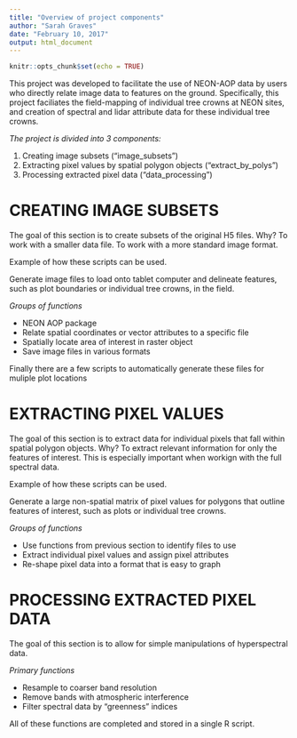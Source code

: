 ```yaml
---
title: "Overview of project components"
author: "Sarah Graves"
date: "February 10, 2017"
output: html_document
---
```


```r
knitr::opts_chunk$set(echo = TRUE)
```

This project was developed to facilitate the use of NEON-AOP data by users who directly relate image data to features on the ground. Specifically, this project faciliates the field-mapping of individual tree crowns at NEON sites, and creation of spectral and lidar attribute data for these individual tree crowns.

*The project is divided into 3 components:*

1. Creating image subsets ("image_subsets")
1. Extracting pixel values by spatial polygon objects ("extract_by_polys")
1. Processing extracted pixel data ("data_processing")

# CREATING IMAGE SUBSETS

The goal of this section is to create subsets of the original H5 files. Why? To work with a smaller data file. To work with a more standard image format. 

Example of how these scripts can be used.

Generate image files to load onto tablet computer and delineate features, such as plot boundaries or individual tree crowns, in the field.

*Groups of functions*

* NEON AOP package
* Relate spatial coordinates or vector attributes to a specific file
* Spatially locate area of interest in raster object
* Save image files in various formats

Finally there are a few scripts to automatically generate these files for muliple plot locations


# EXTRACTING PIXEL VALUES

The goal of this section is to extract data for individual pixels that fall within spatial polygon objects. Why? To extract relevant information for only the features of interest. This is especially important when workign with the full spectral data.

Example of how these scripts can be used.

Generate a large non-spatial matrix of pixel values for polygons that outline features of interest, such as plots or individual tree crowns.

*Groups of functions*

* Use functions from previous section to identify files to use
* Extract individual pixel values and assign pixel attributes
* Re-shape pixel data into a format that is easy to graph

# PROCESSING EXTRACTED PIXEL DATA

The goal of this section is to allow for simple manipulations of hyperspectral data.

*Primary functions*

* Resample to coarser band resolution
* Remove bands with atmospheric interference
* Filter spectral data by "greenness" indices

All of these functions are completed and stored in a single R script.


